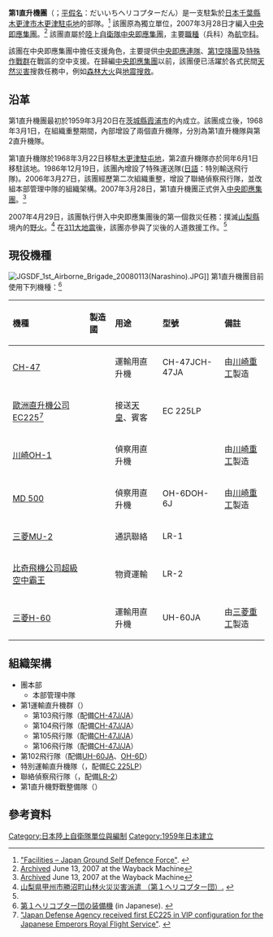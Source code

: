 {{Infobox Military Unit
|unit_name= 第1直升機團
|dates=1959年3月20日至今
|country={{flag|Japan}}
|allegiance=
|branch={{flagicon image|Flag of the Japan Self-Defense Forces.svg}}  [[日本陸上自衛隊|日本陸上自衛隊]]
|type= 航空科
|role= 航空作戰
|size=900人
|command_structure= [[中央即應集團|中央即應集團]]
|current_commander= 
|garrison= [[千葉縣|千葉縣]][[木更津市|木更津市]][[木更津駐屯地|木更津駐屯地]]
|notable_commanders= 
|colonel_of_the_regiment=
|nickname=
|patron=
|motto= 
|colors=
|march=
|mascot=
|anniversaries=
}}
{{japanese|japanese=第１ヘリコプター団|kana=だいいちヘリコプターだん|romaji= Dai-ichi Herikoputa-Dan}}
'''第1直升機團'''（{{lang-ja|第１ヘリコプター団}}；[[平假名|平假名]]：だいいちヘリコプターだん）是一支駐紮於[[日本|日本]][[千葉縣|千葉縣]][[木更津市|木更津市]][[木更津駐屯地|木更津駐屯地]]的部隊。<ref><span class="citation web" contenteditable="false">[http://www.globalsecurity.org/military/world/japan/jgsdf-fac.htm "Facilities – Japan Ground Self Defence Force"]. </span></ref> 該團原為獨立單位，2007年3月28日才編入[[中央即應集團|中央即應集團]]。<ref name="Org">[https://web.archive.org/web/20070613142413/http://www.mod.go.jp/gsdf/crf/pa/organization.html Archived]<span> June 13, 2007 at the </span>Wayback Machine</ref> 該團直屬於[[陸上自衛隊|陸上自衛隊]][[中央即應集團|中央即應集團]]，主要[[職種_(陸上自衛隊)|職種]]（兵科）為[[航空科_(陸上自衛隊)|航空科]]。<span class="cx-segment" data-segmentid="63"></span>

該團在中央即應集團中擔任支援角色，主要提供[[中央即應連隊|中央即應連隊]]、[[陸上自衛隊第1空降團|第1空降團]]及[[陸上自衛隊特殊作戰群|特殊作戰群]]在戰區的空中支援。在歸編[[中央即應集團|中央即應集團]]以前，該團便已活躍於各式民間[[天然災害|天然災害]]搜救任務中，例如[[森林大火|森林大火]]與[[地震|地震搜救]]。

== 沿革 ==
第1直升機團最初於1959年3月20日在[[茨城縣|茨城縣]][[霞浦市|霞浦市]]的{{Link-ja|陸上自衛隊航空學校|陸上自衛隊航空学校}}內成立。該團成立後，1968年3月1日，在組織重整期間，內部增設了兩個直升機隊，分別為第1直升機隊與第2直升機隊。

第1直升機隊於1968年3月22日移駐[[木更津駐屯地|木更津駐屯地]]，第2直升機隊亦於同年6月1日移駐該地。1986年12月19日，該團內增設了特殊運送隊([[日語|日語]]：特別輸送飛行隊)。2006年3月27日，該團經歷第二次組織重整，增設了聯絡偵察飛行隊，並改組本部管理中隊的組織架構。2007年3月28日，第1直升機團正式併入[[中央即應集團|中央即應集團]]。<ref name="Org">[https://web.archive.org/web/20070613142413/http://www.mod.go.jp/gsdf/crf/pa/organization.html Archived]<span> June 13, 2007 at the </span>Wayback Machine</ref>

2007年4月29日，該團執行併入中央即應集團後的第一個救災任務：撲滅[[山梨縣|山梨縣]]境內的[[野火|野火]]。<ref>[http://www.mod.go.jp/gsdf/eae/12b/02Bsyoukai/0201yakuwari/saigai/yamanasikasai.htm 山梨県甲州市勝沼町山林火災災害派遣 （第１ヘリコプター団）.]  {{webarchive|url=https://www.webcitation.org/61DFMFqWX?url=http://www.mod.go.jp/gsdf/eae/12b/02Bsyoukai/0201yakuwari/saigai/yamanasikasai.htm |date=2011-08-25 }} </ref> 在[[311大地震|311大地震]]後，該團亦參與了災後的人道救援工作。<ref name="Deployment"></ref>

== 現役機種 ==
[[File:JGSDF_1st_Airborne_Brigade_20080113(Narashino).JPG|thumb]]]]
第1直升機團目前使用下列機種：<ref><span class="citation web">[http://www.mod.go.jp/gsdf/crf/pa/crforganization/1HB/hennsei_soubi/HENNSEI_SOUBIindex.html <bdi lang="ja">第１ヘリコプター団の装備機</bdi>] {{webarchive|url=https://web.archive.org/web/20121002202628/http://www.mod.go.jp/gsdf/crf/pa/crforganization/1HB/hennsei_soubi/HENNSEI_SOUBIindex.html |date=2012-10-02 }} (in Japanese). </span></ref>
{| class="wikitable" style="margin-bottom: 10px;"
! style="text-align: left;" |機種
! style="text-align: left;" |製造國
! style="text-align: left;" |用途
! style="text-align: left;" |型號
! style="text-align: left;" |備註
|-
|  [[CH-47_契努克|CH-47]]
| {{JPN}}
| 運輸用直升機 
| CH-47JCH-47JA 
| 由[[川崎重工|川崎重工]]製造
|-
| [[歐直EC225超級美洲獅直升機|歐洲直升機公司EC225]]<ref><span class="citation web">[http://www.eads.com/eads/int/en/news/press.480ae08e-cfff-4bee-806f-73cb64124bd2.08af92a7-2c53-400a-8429-8b135733cbcc.html?queryStr=Japan%20Defense%20Agency%20Received%20First%20EC225%20In%20VIP%20Configuration%20For%20The%20Japanese%20Emperor%E2%80%99s%20Royal%20Flight%20Service&pid=1 "Japan Defense Agency received first EC225 in VIP configuration for the Japanese Emperors Royal Flight Service"]{{Dead link|date=2019年11月 |bot=InternetArchiveBot |fix-attempted=yes }}. </span></ref> 
| {{FRA}}
| 接送[[天皇|天皇]]、賓客
| EC 225LP 
| 
|-
| [[川崎OH-1|川崎OH-1]] 
| {{JPN}}
| 偵察用直升機 
| 
| 由[[川崎重工|川崎重工]]製造
|-
| [[MD_Helicopters_MD_500|MD 500]] 
| {{JPN}} 
| 偵察用直升機 
| OH-6DOH-6J 
| 由[[川崎重工|川崎重工]]製造
|-
| [[三菱MU-2|三菱MU-2]] 
| {{JPN}}
| 通訊聯絡 
| LR-1 
| 
|-
| [[比奇飛機公司超級空中霸王|比奇飛機公司超級空中霸王]]
| {{USA}}
|物資運輸
| LR-2 
| 
|-
| [[Mitsubishi_H-60|三菱H-60]] 
| {{JPN}} 
| 運輸用直升機 
| UH-60JA 
| 由[[三菱重工|三菱重工]]製造
|}

== 組織架構 ==
* 團本部
** 本部管理中隊
* 第1運輸直升機群（{{lang|ja|第1輸送ヘリコプター群}}）
** 第103飛行隊（配備[[CH-47直升機|CH-47J/JA]]）
** 第104飛行隊（配備[[CH-47直升機|CH-47J/JA]]）
** 第105飛行隊（配備[[CH-47直升機|CH-47J/JA]]）
** 第106飛行隊（配備[[CH-47直升機|CH-47J/JA]]）
* 第102飛行隊（配備[[Mitsubishi_H-60#UH-60JA|UH-60JA]]、[[OH-6D|OH-6D]]）
* 特別運輸直升機隊（{{lang|ja|特別輸送ヘリコプター隊}}，配備[[歐直EC225超級美洲獅直升機|EC 225LP]]）
* 聯絡偵察飛行隊（{{lang|ja|連絡偵察飛行隊}}，配備[[LR-2|LR-2]]）
* 第1直升機野戰整備隊（{{lang|ja|第1ヘリコプター野整備隊}}）

== 參考資料 ==
{{Reflist}}

{{陸上自衛隊2}}

[[Category:日本陸上自衛隊單位與編制|Category:日本陸上自衛隊單位與編制]]
[[Category:1959年日本建立|Category:1959年日本建立]]